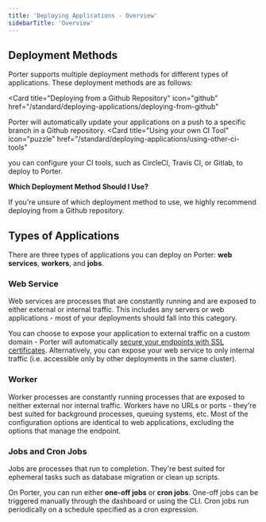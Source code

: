 ```yaml
---
title: 'Deploying Applications - Overview'
sidebarTitle: 'Overview'
---
```


## Deployment Methods[](#deployment-methods 'Direct link to heading')

Porter supports multiple deployment methods for different types of applications. These deployment methods are as follows:

<Card
  title="Deploying from a Github Repository"
  icon="github"
  href="/standard/deploying-applications/deploying-from-github"
>
  Porter will automatically update your applications on a push to a specific
  branch in a Github repository.
</Card>
<Card
  title="Using your own CI Tool"
  icon="puzzle"
  href="/standard/deploying-applications/using-other-ci-tools"
>
  you can configure your CI tools, such as CircleCI, Travis CI, or Gitlab, to
  deploy to Porter.
</Card>

**Which Deployment Method Should I Use?**

If you're unsure of which deployment method to use, we highly recommend deploying from a Github repository.

## Types of Applications[](#types-of-applications 'Direct link to heading')

There are three types of applications you can deploy on Porter: **web services**, **workers**, and **jobs**.

### Web Service[](#web-service 'Direct link to heading')

Web services are processes that are constantly running and are exposed to either external or internal traffic. This includes any servers or web applications - most of your deployments should fall into this category.

You can choose to expose your application to external traffic on a custom domain - Porter will automatically [secure your endpoints with SSL certificates](/standard/deploying-applications/https-and-domains/ssl-certificates). Alternatively, you can expose your web service to only internal traffic (i.e. accessible only by other deployments in the same cluster).

### Worker[](#worker 'Direct link to heading')

Worker processes are constantly running processes that are exposed to neither external nor internal traffic. Workers have no URLs or ports - they're best suited for background processes, queuing systems, etc. Most of the configuration options are identical to web applications, excluding the options that manage the endpoint.

### Jobs and Cron Jobs[](#jobs-and-cron-jobs 'Direct link to heading')

Jobs are processes that run to completion. They're best suited for ephemeral tasks such as database migration or clean up scripts.

On Porter, you can run either **one-off jobs** or **cron jobs**. One-off jobs can be triggered manually through the dashboard or using the CLI. Cron jobs run periodically on a schedule specified as a cron expression.
